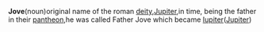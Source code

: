 '''Jove'''(noun)original name of the roman [[deity]],[[Jupiter]],in time, being the father in their [[pantheon]],he was called Father Jove which became [[Iupiter]]([[Jupiter]])